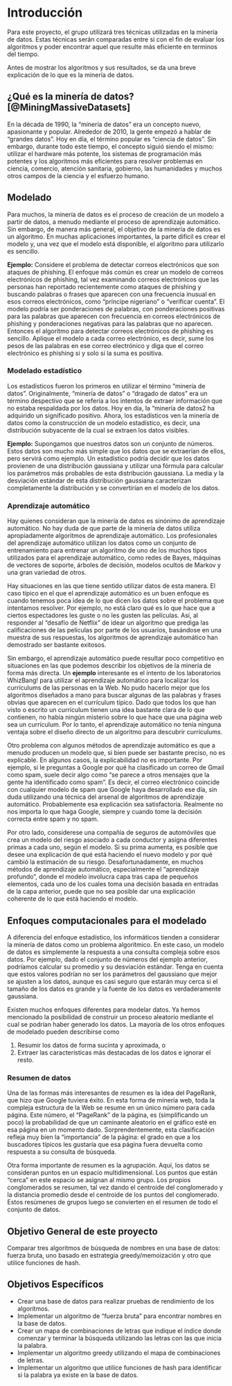 # Introducción
Para este proyecto, el grupo utilizará tres técnicas utilizadas en la minería de datos. Estas técnicas serán comparadas entre si con el fin de evaluar los algoritmos y poder encontrar aquel que resulte más eficiente en terminos del tiempo.

Antes de mostrar los algoritmos y sus resultados, se da una breve explicación de lo que es la minería de datos.

## ¿Qué es la minería de datos? [@MiningMassiveDatasets]
En la década de 1990, la “minería de datos” era un concepto nuevo, apasionante y popular. Alrededor de 2010, la gente empezó a hablar de “grandes datos”. Hoy en día, el término popular es "ciencia de datos". Sin embargo, durante todo este tiempo, el concepto siguió siendo el mismo: utilizar el hardware más potente, los sistemas de programación más potentes y los algoritmos más eficientes para resolver problemas en ciencia, comercio, atención sanitaria, gobierno, las humanidades y muchos otros campos de la ciencia y el esfuerzo humano.

## Modelado
Para muchos, la minería de datos es el proceso de creación de un modelo a partir de datos, a menudo mediante el proceso de aprendizaje automático. Sin embargo, de manera más general, el objetivo de la minería de datos es un algoritmo. En muchas aplicaciones importantes, la parte difícil es crear el modelo y, una vez que el modelo está disponible, el algoritmo para utilizarlo es sencillo.

**Ejemplo:** Considere el problema de detectar correos electrónicos que son ataques de phishing. El enfoque más común es crear un modelo de correos electrónicos de phishing, tal vez examinando correos electrónicos que las personas han reportado recientemente como ataques de phishing y buscando palabras o frases que aparecen con una frecuencia inusual en esos correos electrónicos, como “príncipe nigeriano” o “verificar cuenta”. El modelo podría ser ponderaciones de palabras, con ponderaciones positivas para las palabras que aparecen con frecuencia en correos electrónicos de phishing y ponderaciones negativas para las palabras que no aparecen. Entonces el algoritmo para detectar correos electrónicos de phishing es sencillo. Aplique el modelo a cada correo electrónico, es decir, sume los pesos de las palabras en ese correo electrónico y diga que el correo electrónico es phishing si y solo si la suma es positiva.

### Modelado estadístico
Los estadísticos fueron los primeros en utilizar el término "minería de datos". Originalmente, "minería de datos" o "dragado de datos" era un término despectivo que se refería a los intentos de extraer información que no estaba respaldada por los datos. Hoy en día, la "minería de datos2 ha adquirido un significado positivo. Ahora, los estadísticos ven la minería de datos como la construcción de un modelo estadístico, es decir, una distribución subyacente de la cual se extraen los datos visibles.

**Ejemplo:** Supongamos que nuestros datos son un conjunto de números. Estos datos son mucho más simple que los datos que se extraerían de ellos, pero servirá como ejemplo. Un estadístico podría decidir que los datos provienen de una distribución gaussiana y utilizar una fórmula para calcular los parámetros más probables de esta distribución gaussiana. La media y la desviación estándar de esta distribución gaussiana caracterizan completamente la distribución y se convertirían en el modelo de los datos.

### Aprendizaje automático
Hay quienes consideran que la minería de datos es sinónimo de aprendizaje automático. No hay duda de que parte de la minería de datos utiliza apropiadamente algoritmos de aprendizaje automático. Los profesionales del aprendizaje automático utilizan los datos como un conjunto de entrenamiento para entrenar un algoritmo de uno de los muchos tipos utilizados para el aprendizaje automático, como redes de Bayes, máquinas de vectores de soporte, árboles de decisión, modelos ocultos de Markov y una gran variedad de otros. 

Hay situaciones en las que tiene sentido utilizar datos de esta manera. El caso típico en el que el aprendizaje automático es un buen enfoque es cuando tenemos poca idea de lo que dicen los datos sobre el problema que intentamos resolver. Por ejemplo, no está claro qué es lo que hace que a ciertos espectadores les guste o no les gusten las películas. Así, al responder al "desafío de Netflix" de idear un algoritmo que prediga las calificaciones de las películas por parte de los usuarios, basándose en una muestra de sus respuestas, los algoritmos de aprendizaje automático han demostrado ser bastante exitosos.

Sin embargo, el aprendizaje automático puede resultar poco competitivo en situaciones en las que podemos describir los objetivos de la minería de forma más directa. Un **ejemplo** interesante es el intento de los laboratorios WhizBang! para utilizar el aprendizaje automático para localizar los currículums de las personas en la Web. No pudo hacerlo mejor que los algoritmos diseñados a mano para buscar algunas de las palabras y frases obvias que aparecen en el currículum típico. Dado que todos los que han visto o escrito un currículum tienen una idea bastante clara de lo que contienen, no había ningún misterio sobre lo que hace que una página web sea un currículum. Por lo tanto, el aprendizaje automático no tenía ninguna ventaja sobre el diseño directo de un algoritmo para descubrir currículums.

Otro problema con algunos métodos de aprendizaje automático es que a menudo producen un modelo que, si bien puede ser bastante preciso, no es explicable. En algunos casos, la explicabilidad no es importante. Por ejemplo, si le preguntas a Google por qué ha clasificado un correo de Gmail como spam, suele decir algo como “se parece a otros mensajes que la gente ha identificado como spam”. Es decir, el correo electrónico coincide con cualquier modelo de spam que Google haya desarrollado ese día, sin duda utilizando una técnica del arsenal de algoritmos de aprendizaje automático. Probablemente esa explicación sea satisfactoria. Realmente no nos importa lo que haga Google, siempre y cuando tome la decisión correcta entre spam y no spam.

Por otro lado, considerese una compañía de seguros de automóviles que crea un modelo del riesgo asociado a cada conductor y asigna diferentes primas a cada uno, según el modelo. Si su prima aumenta, es posible que desee una explicación de qué está haciendo el nuevo modelo y por qué cambió la estimación de su riesgo. Desafortunadamente, en muchos métodos de aprendizaje automático, especialmente el "aprendizaje profundo", donde el modelo involucra capa tras capa de pequeños elementos, cada uno de los cuales toma una decisión basada en entradas de la capa anterior, puede que no sea posible dar una explicación coherente de lo que está haciendo el modelo.

## Enfoques computacionales para el modelado
A diferencia del enfoque estadístico, los informáticos tienden a considerar la minería de datos como un problema algorítmico. En este caso, un modelo de datos es simplemente la respuesta a una consulta compleja sobre esos datos. Por ejemplo, dado el conjunto de números del ejemplo anterior, podríamos calcular su promedio y su desviación estándar. Tenga en cuenta que estos valores podrían no ser los parámetros del gaussiano que mejor se ajusten a los datos, aunque es casi seguro que estarán muy cerca si el tamaño de los datos es grande y la fuente de los datos es verdaderamente gaussiana.

Existen muchos enfoques diferentes para modelar datos. Ya hemos mencionado la posibilidad de construir un proceso aleatorio mediante el cual se podrían haber generado los datos. La mayoría de los otros enfoques de modelado pueden describirse como

1. Resumir los datos de forma sucinta y aproximada, o
2. Extraer las características más destacadas de los datos e ignorar el resto.


### Resumen de datos
Una de las formas más interesantes de resumen es la idea del PageRank, que hizo que Google tuviera éxito. En esta forma de minería web, toda la compleja estructura de la Web se resume en un único número para cada página. Este número, el "PageRank" de la página, es (simplificando un poco) la probabilidad de que un caminante aleatorio en el gráfico esté en esa página en un momento dado. Sorprendentemente, esta clasificación refleja muy bien la "importancia" de la página: el grado en que a los buscadores típicos les gustaría que esa página fuera devuelta como respuesta a su consulta de búsqueda.

Otra forma importante de resumen es la agrupación. Aquí, los datos se consideran puntos en un espacio multidimensional. Los puntos que están "cerca" en este espacio se asignan al mismo grupo. Los propios conglomerados se resumen, tal vez dando el centroide del conglomerado y la distancia promedio desde el centroide de los puntos del conglomerado. Estos resúmenes de grupos luego se convierten en el resumen de todo el conjunto de datos.


## Objetivo General de este proyecto
Comparar tres algoritmos de búsqueda de nombres en una base de datos: fuerza bruta, uno basado en estrategia greedy/memoización y otro que utilice funciones de hash.

## Objetivos Específicos
- Crear una base de datos para realizar pruebas de rendimiento de los algoritmos.
- Implementar un algoritmo de "fuerza bruta" para encontrar nombres en la base de datos.
- Crear un mapa de combinaciones de letras que indique el índice donde comenzar y terminar la búsqueda utilizando las letras con las que inicia la palabra.
- Implementar un algoritmo greedy utilizando el mapa de combinaciones de letras.
- Implementar un algoritmo que utilice funciones de hash para identificar si la palabra ya existe en la base de datos.
